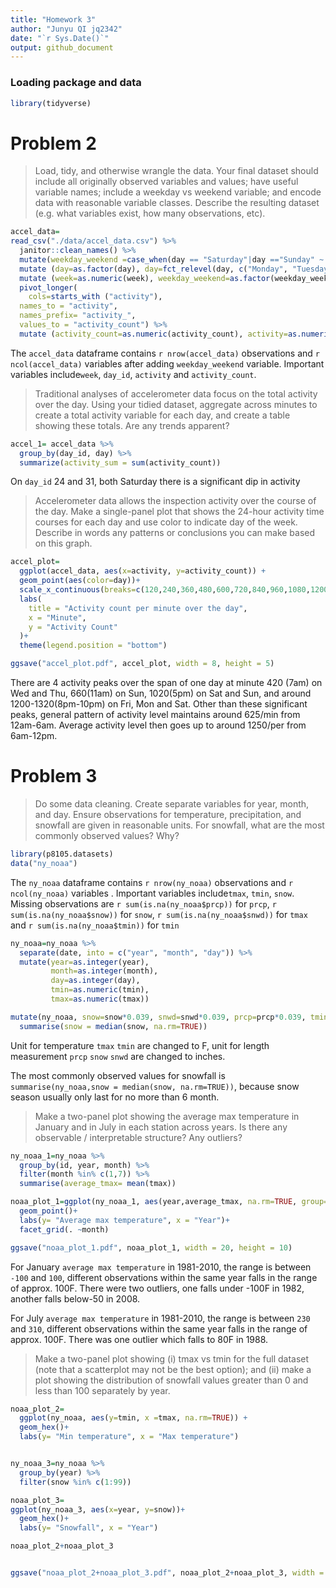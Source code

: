```yaml
---
title: "Homework 3"
author: "Junyu QI jq2342"
date: "`r Sys.Date()`"
output: github_document
---
```


### Loading package and data
```r
library(tidyverse)
```

# Problem 2

>Load, tidy, and otherwise wrangle the data. Your final dataset should include all originally observed variables and values; have useful variable names; include a weekday vs weekend variable; and encode data with reasonable variable classes. Describe the resulting dataset (e.g. what variables exist, how many observations, etc).

```r
accel_data=
read_csv("./data/accel_data.csv") %>%
  janitor::clean_names() %>%
  mutate(weekday_weekend =case_when(day == "Saturday"|day =="Sunday" ~ "weekend", TRUE ~"weekday" )) %>%
  mutate (day=as.factor(day), day=fct_relevel(day, c("Monday", "Tuesday", "Wednesday", "Thursday", "Friday", "Saturday", "Sunday"))) %>%
  mutate (week=as.numeric(week), weekday_weekend=as.factor(weekday_weekend)) %>%
  pivot_longer(
    cols=starts_with ("activity"), 
  names_to = "activity",
  names_prefix= "activity_", 
  values_to = "activity_count") %>%
  mutate (activity_count=as.numeric(activity_count), activity=as.numeric(activity))
```

The `accel_data` dataframe contains `r nrow(accel_data)` observations and `r ncol(accel_data)` variables  after adding `weekday_weekend` variable. Important variables include`week`, `day_id`, `activity` and `activity_count`.


>Traditional analyses of accelerometer data focus on the total activity over the day. Using your tidied dataset, aggregate across minutes to create a total activity variable for each day, and create a table showing these totals. Are any trends apparent?

```r
accel_1= accel_data %>%
  group_by(day_id, day) %>% 
  summarize(activity_sum = sum(activity_count)) 
```

On `day_id` 24 and 31, both Saturday there is a significant dip in activity

>Accelerometer data allows the inspection activity over the course of the day. Make a single-panel plot that shows the 24-hour activity time courses for each day and use color to indicate day of the week. Describe in words any patterns or conclusions you can make based on this graph.

```r
accel_plot=
  ggplot(accel_data, aes(x=activity, y=activity_count)) +
  geom_point(aes(color=day))+
  scale_x_continuous(breaks=c(120,240,360,480,600,720,840,960,1080,1200,1320,1440))+
  labs(
    title = "Activity count per minute over the day",
    x = "Minute",
    y = "Activity Count"
  )+
  theme(legend.position = "bottom")

ggsave("accel_plot.pdf", accel_plot, width = 8, height = 5)
```

There are 4 activity peaks over the span of one day at minute 420 (7am) on Wed and Thu, 660(11am) on Sun, 1020(5pm) on Sat and Sun, and around 1200-1320(8pm-10pm) on Fri, Mon and Sat. Other than these significant peaks, general pattern of activity level maintains  around 625/min from 12am-6am. Average activity level then goes up to around 1250/per from 6am-12pm.

# Problem 3

>Do some data cleaning. Create separate variables for year, month, and day. Ensure observations for temperature, precipitation, and snowfall are given in reasonable units. For snowfall, what are the most commonly observed values? Why?

```r
library(p8105.datasets)
data("ny_noaa")
```
The `ny_noaa` dataframe contains `r nrow(ny_noaa)` observations and `r ncol(ny_noaa)` variables  . Important variables include`tmax`, `tmin`, `snow`. Missing observations are `r sum(is.na(ny_noaa$prcp))` for `prcp`, `r sum(is.na(ny_noaa$snow))` for `snow `, `r sum(is.na(ny_noaa$snwd))` for `tmax` and  `r sum(is.na(ny_noaa$tmin))` for `tmin`


```r
ny_noaa=ny_noaa %>%
  separate(date, into = c("year", "month", "day")) %>%
  mutate(year=as.integer(year), 
         month=as.integer(month), 
         day=as.integer(day),
         tmin=as.numeric(tmin),
         tmax=as.numeric(tmax))

mutate(ny_noaa, snow=snow*0.039, snwd=snwd*0.039, prcp=prcp*0.039, tmin=tmin*0.18+32,     tmax=tmax*0.18+32) %>%
  summarise(snow = median(snow, na.rm=TRUE))
```

Unit for temperature `tmax` `tmin` are changed to F, unit for length measurement `prcp` `snow` `snwd` are changed to inches.

The most commonly observed values for snowfall is `summarise(ny_noaa,snow = median(snow, na.rm=TRUE))`, because snow season usually only last for no more than 6 month.

>Make a two-panel plot showing the average max temperature in January and in July in each station across years. Is there any observable / interpretable structure? Any outliers?

```r
ny_noaa_1=ny_noaa %>%
  group_by(id, year, month) %>%
  filter(month %in% c(1,7)) %>%
  summarise(average_tmax= mean(tmax))

noaa_plot_1=ggplot(ny_noaa_1, aes(year,average_tmax, na.rm=TRUE, group=id))+
  geom_point()+
  labs(y= "Average max temperature", x = "Year")+
  facet_grid(. ~month)

ggsave("noaa_plot_1.pdf", noaa_plot_1, width = 20, height = 10)
```

For January `average max temperature` in 1981-2010, the range is between `-100` and `100`, different observations within the same year falls in the range of approx. 100F.  There were two outliers, one falls under -100F in 1982, another falls below-50 in 2008.

For July `average max temperature` in 1981-2010, the range is between `230` and `310`, different observations within the same year falls in the range of approx. 100F.  There was one outlier which falls to 80F in 1988.

>Make a two-panel plot showing (i) tmax vs tmin for the full dataset (note that a scatterplot may not be the best option); and (ii) make a plot showing the distribution of snowfall values greater than 0 and less than 100 separately by year.

```r
noaa_plot_2=
  ggplot(ny_noaa, aes(y=tmin, x =tmax, na.rm=TRUE)) +
  geom_hex()+
  labs(y= "Min temperature", x = "Max temperature")


ny_noaa_3=ny_noaa %>%
  group_by(year) %>%
  filter(snow %in% c(1:99)) 

noaa_plot_3=
ggplot(ny_noaa_3, aes(x=year, y=snow))+
  geom_hex()+
  labs(y= "Snowfall", x = "Year")

noaa_plot_2+noaa_plot_3


ggsave("noaa_plot_2+noaa_plot_3.pdf", noaa_plot_2+noaa_plot_3, width = 8, height = 5)
```

